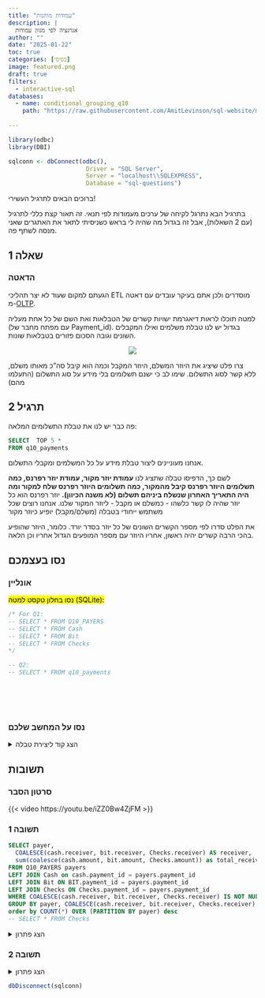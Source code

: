 ```yaml
---
title: "עמודות מותנות"
description: |
  אגרגציה לפי מגוון עמודות
author: ""
date: "2025-01-22"
toc: true
categories: [בסיסי]
image: featured.png
draft: true
filters:
  - interactive-sql
databases:
  - name: conditional_grouping_q10
    path: "https://raw.githubusercontent.com/AmitLevinson/sql-website/main/questions/10-conditional-grouping/q10.sql"
    
---
```


```r
library(odbc)
library(DBI)

sqlconn <- dbConnect(odbc(),
                      Driver = "SQL Server",
                      Server = "localhost\\SQLEXPRESS",
                      Database = "sql-questions")

```

ברוכים הבאים לתרגיל העשירי!  

בתרגיל הבא נתרגל לקיחה של ערכים מעמודות לפי תנאי. זה תאור קצת כללי לתרגיל (עם 2 השאלות), אבל זה בגדול מה שהיה לי בראש כשניסיתי לתאר את האתגרים שאני מנסה לשתף פה.


## שאלה 1

### הדאטה

הגעתם למקום שעוד לא יצר תהליכי ETL מוסדרים ולכן אתם בעיקר עובדים עם דאטה מ-[OLTP](https://en.wikipedia.org/wiki/Online_transaction_processing). 

למטה תוכלו לראות דיאגרמת ישויות קשרים של הטבלאות ואת השם של כל אחת מעליה (עם מפתח מחבר של Payment_id). בגדול יש לנו טבלת משלמים ואילו המקבלים השונים וגובה הסכום פזורים בטבלאות שונות.

::: {style="text-align:center;"}

![](q10_erd.png)

:::


צרו פלט שיציג את היוזר המשלם, היוזר המקבל וכמה הוא קיבל סה"כ מאותו משלם, ללא קשר לסוג התשלום. שימו לב כי ישנם תשלומים בלי מידע על סוג התשלום (התעלמו מהם)

## תרגיל 2

פה כבר יש לנו את טבלת התשלומים המלאה:


```sql
SELECT  TOP 5 *
FROM q10_payments
```



אנחנו מעוניינים ליצור טבלת מידע על כל המשלמים ומקבלי התשלום.

לשם כך, הדפיסו טבלה שתציג לנו **עמודת יוזר מקור, עמודת יוזר רפרנס, כמה תשלומים היוזר רפרנס קיבל מהמקור, כמה תשלומים היוזר רפרנס שלח למקור ומה היה התאריך האחרון שנשלח ביניהם תשלום (לא משנה הכיוון).** יוזר רפרנס הוא כל יוזר שהיה לו קשר כלשהו - כמשלם או מקבל - ליוזר המקור שלנו. אנחנו רוצים שכל משתמש ייחודי בטבלה (משלם/מקבל) יופיע כיוזר מקור

את הפלט סדרו לפי מספר הקשרים השונים של כל יוזר בסדר יורד. כלומר, היוזר שהופיע בהכי הרבה קשרים יהיה ראשון, אחריו היוזר עם מספר המופעים הגדול אחריו וכן הלאה.


## נסו בעצמכם

### אונליין 

<mark>נסו בחלון טקסט למטה (SQLite):</mark>


```.sql
/* For Q1:
-- SELECT * FROM Q10_PAYERS
-- SELECT * FROM Cash
-- SELECT * FROM Bit
-- SELECT * FROM Checks
*/

-- Q2:
-- SELECT * FROM q10_payments







```


### נסו על המחשב שלכם

<details>
<summary>הצג קוד ליצירת טבלה</summary>

```sql

CREATE TABLE q10_payers (
    payment_id	INT,
    payer 	INT
);

INSERT INTO q10_payers (payment_id, payer ) VALUES
	('1', '14 '),
	('2', '14 '),
	('3', '14 '),
	('4', '1 '),
	('5', '1 '),
	('6', '6 '),
	('7', '6 '),
	('8', '7 '),
	('9', '7 '),
	('10', '3 '),
	('11', '3 '),
	('12', '3 '),
	('13', '3 '),
	('14', '7 '),
	('15', '7 '),
	('16', '7 '),
	('17', '4 '),
	('18', '12 '),
	('19', '12 '),
	('20', '12 ');

	CREATE TABLE Cash (
    receiver	INT,
    payment_id	INT,
    Amount 	INT
);

INSERT INTO Cash (payment_id, receiver,  Amount ) VALUES
	('1', '7', '45 '),
	('4', '1', '4 '),
	('13','3',  '84 '),
	('18','7',  '94 '),
	('19','7',  '25 '),
	('20','7',  '80 ');


	CREATE TABLE Bit (
    receiver	INT,
    payment_id	INT,
    amount 	INT
);

INSERT INTO Bit (payment_id, receiver, amount ) VALUES
	('2', '7', '17 '),
	('5', '7', '89 '),
	('10','1',  '31 '),
	('14','22', '23 '),
	('16','22', '63 '),
	('17','7',  '75 ');

	CREATE TABLE checks (
    receiver	INT,
    payment_id	INT,
    amount 	INT
);

INSERT INTO Checks (payment_id, receiver, amount ) VALUES
	('7', '7', '47 '),
	('8', '21','42 '),
	('15','22', '1 '),
	('6', '7', '26 ');


CREATE TABLE q10_payments (
    payer	INT,
    receiver	INT,
    payment_id	INT,
    Transaction_date	DATE,
    Amount 	INT
);

INSERT INTO q10_payments (payer, receiver, payment_id, Transaction_date, Amount ) VALUES
	('14', '7', '1', '2020-06-30', '45'),
	('14', '7', '2', '2020-07-28', '17'),
	('14', '7', '3', '2020-07-29', '24'),
	('1', '7', '4', '2020-08-27', '4'),
	('1', '7', '5', '2020-08-28', '89'),
	('6', '7', '6', '2020-08-29', '26'),
	('6', '7', '7', '2020-08-30', '47'),
	('7', '21', '8', '2020-08-31', '42'),
	('7', '21', '9', '2020-09-01', '52'),
	('3', '1', '10', '2020-09-04', '31'),
	('3', '1', '11', '2020-09-05', '92'),
	('3', '1', '12', '2020-09-06', '54'),
	('3', '1', '13', '2020-09-07', '84'),
	('7', '22', '14', '2020-09-08', '23'),
	('7', '22', '15', '2020-09-09', '1'),
	('7', '22', '16', '2020-09-10', '63'),
	('4', '7', '17', '2021-05-28', '75'),
	('12', '7', '18', '2021-06-30', '94'),
	('12', '7', '19', '2021-07-28', '25'),
	('12', '7', '20', '2021-07-29', '80');

```

</details>

## תשובות

### סרטון הסבר

{{< video https://youtu.be/iZZ0Bw4ZjFM >}}

### תשובה 1

```sql
SELECT payer,
  COALESCE(cash.receiver, bit.receiver, Checks.receiver) AS receiver,
  sum(coalesce(cash.amount, bit.amount, Checks.amount)) as total_received
FROM Q10_PAYERS payers
LEFT JOIN Cash on cash.payment_id = payers.payment_id
LEFT JOIN Bit ON BIT.payment_id = payers.payment_id
LEFT JOIN Checks ON Checks.payment_id = payers.payment_id
WHERE COALESCE(cash.receiver, bit.receiver, Checks.receiver) IS NOT NULL
GROUP BY payer, COALESCE(cash.receiver, bit.receiver, Checks.receiver)
order by COUNT(*) OVER (PARTITION BY payer) desc
-- SELECT * FROM Checks
```


<details>

<summary>הצג פתרון</summary>

**T-SQL**

```sql
SELECT payer,
  COALESCE(cash.receiver, bit.receiver, Checks.receiver) AS receiver,
  sum(coalesce(cash.amount, bit.amount, Checks.amount)) as total_received
FROM Q10_PAYERS payers
LEFT JOIN Cash on cash.payment_id = payers.payment_id
LEFT JOIN Bit ON BIT.payment_id = payers.payment_id
LEFT JOIN Checks ON Checks.payment_id = payers.payment_id
WHERE COALESCE(cash.receiver, bit.receiver, Checks.receiver) IS NOT NULL
GROUP BY payer, COALESCE(cash.receiver, bit.receiver, Checks.receiver)
order by COUNT(*) OVER (PARTITION BY payer) desc
-- SELECT * FROM Checks
```

</details>


### תשובה 2

<details>

<summary>הצג פתרון</summary>

**T-SQL**, (מראה רק את ה-10 שורות הראשונות)

```sql
with entites as (
  select payer as entity
  from q10_payments
  union
  select receiver as entity
  from q10_payments
)

SELECT  ent.Entity as source,
  case when ent.entity = q10.payer then q10.receiver else q10.payer end as reference,
  count(case when ent.entity = q10.payer then payment_id else null end) as n_payments_from_source,
  count(case when ent.entity = q10.receiver then payment_id else null end) as n_payments_to_source,
  max(transaction_date) as last_transaction
FROM entites ent
left join q10_payments q10 on q10.payer = ent.entity OR ent.entity  = q10.receiver
group by ent.Entity,
  case when ent.entity = q10.payer then q10.receiver else q10.payer end
order by count(*) over(partition by ent.Entity) desc

```

</details>

```r
dbDisconnect(sqlconn)
```
